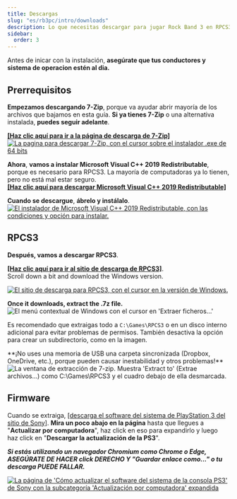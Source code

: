 ```yaml
---
title: Descargas
slug: "es/rb3pc/intro/downloads"
description: Lo que necesitas descargar para jugar Rock Band 3 en RPCS3.
sidebar:
  order: 3
---
```


Antes de inicar con la instalación, **asegúrate que tus conductores y sistema de operacion estén al dia.**

## Prerrequisitos

**Empezamos descargando 7-Zip**, porque va ayudar abrir mayoría de los archivos que bajamos en esta guía. **Si ya tienes 7-Zip** o una alternativa instalada, **puedes seguir adelante**.

<a href="https://7zip-es.updatestar.com/" target="_blank" rel="noopener noreferrer"><b>[Haz clic aquí para ir a la página de descarga de 7-Zip]</b></a>  
<a href="https://7zip-es.updatestar.com" target="_blank" rel="noopener noreferrer"><Image src={dl7zipes} alt="La pagina para descargar 7-Zip, con el cursor sobre el instalador .exe de 64 bits" /></a>

**Ahora**, **vamos a instalar Microsoft Visual C++ 2019 Redistributable**, porque es necesario para RPCS3. La mayoría de computadoras ya lo tienen, pero no está mal estar seguro.  
<a href="https://aka.ms/vs/17/release/vc_redist.x64.exe" target="_blank" rel="noopener noreferrer"><b>[Haz clic aquí para descargar Microsoft Visual C++ 2019 Redistributable]</b></a>

**Cuando se descargue**, **ábrelo y <span title="Install">instálalo</span>**.  
<a href="https://aka.ms/vs/17/release/vc_redist.x64.exe" target="_blank" rel="noopener noreferrer"><Image src={mvcpp} alt="El instalador de Microsoft Visual C++ 2019 Redistributable, con las condiciones y opción para instalar." /></a>

## RPCS3

**Después, vamos a descargar RPCS3**.

<a href="https://rpcs3.net/download" target="_blank" rel="noopener noreferrer"><b>[Haz clic aquí para ir al sitio de descarga de RPCS3]</b></a>.  
Scroll down a bit and download the Windows version.

<a href="https://rpcs3.net/download" target="_blank" rel="noopener noreferrer"><Image src={rpcs3dl} alt="El sitio de descarga para RPCS3, con el cursor en la versión de Windows." /></a>

**Once it downloads, extract the .7z file.**  
<Image src={extractrpcs3es} alt="El menú contextual de Windows con el cursor en 'Extraer ficheros...'" />

Es recomendado que extraigas todo a `C:\Games\RPCS3` o en un disco interno adicional para evitar problemas de permisos. También desactiva la opción para crear un subdirectorio, como en la imagen.  

<Aside type="danger">**¡No uses una memoria de USB una carpeta sincronizada (Dropbox, OneDrive, etc.), porque pueden causar inestabilidad y otros problemas!**</Aside>

<Image src={extractdires} alt="La ventana de extracción de 7-zip. Muestra 'Extract to' (Extrae archivos...) como C:\Games\RPCS3 y el cuadro debajo de ella desmarcada." />

## Firmware

Cuando se extraiga, [[descarga el software del sistema de PlayStation 3 del sitio de Sony]](https://www.playstation.com/en-us/support/hardware/ps3/system-software/). **Mira un poco abajo en la página** hasta que llegues a "**Actualizar por computadora**", haz click en eso para expandirlo y luego haz click en "**Descargar la actualización de la PS3**".

_**Si estás utilizando un navegador Chromium como Chrome o Edge, ASEGÚRATE DE HACER click DERECHO Y "Guardar enlace como..." o tu descarga PUEDE FALLAR.**_

<a href="https://www.playstation.com/support/hardware/ps3/system-software" target="_blank" rel="noopener noreferrer"><Image src={fwpagees} alt="La página de 'Cómo actualizar el software del sistema de la consola PS3' de Sony con la subcategoría 'Actualización por computadora' expandida" /></a>
